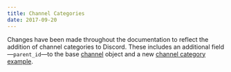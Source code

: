 ```yaml
---
title: Channel Categories
date: 2017-09-20
---
```


Changes have been made throughout the documentation to reflect the addition of channel categories to Discord. These includes an additional field—`parent_id`—to the base [channel](#DOCS_RESOURCES_CHANNEL/channel-object) object and a new [channel category example](#DOCS_RESOURCES_CHANNEL/channel-object-example-channel-category).
